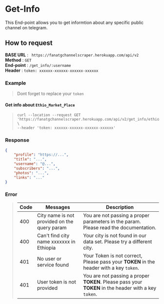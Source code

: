 # Get-Info 

This End-point allows you to get informtion about any specific public channel on telegram. 

## How to request

**BASE URL** : ` https://fanatgchannelscraper.herokuapp.com/api/v2` \
**Method** : `GET` \
**End-point** : `/get_info/:username` \
**Header** : `token: xxxxxx-xxxxxx-xxxxxx-xxxxxx`



### Example

> Dont forget to replace your `token`

#### Get info about `Ethio_Market_Place`

> ```curl
> curl --location --request GET 'https://fanatgchannelscraper.herokuapp.com/api/v2/get_info/ethio_market_place' \
> --header 'token: xxxxxx-xxxxxx-xxxxxx-xxxxxx'
> ```

### Response

```json
{
    "profile": "https://...",
    "title": "...",
    "username": "@...",
    "subscribers": "...",
    "photos": "...",
    "links": "..."
}
```


### Error

> | Code | Messages | Description |
> | ---- | ---- | ----------- |
> | 400 | City name is not provided on the query param | You are not passing a proper parameters in the param. Please read the documentation. |
> | 400 | Can't find city name xxxxxxx in Ethiopia | Your city is not found in our data set. Please try a different city. |
> | 401 | No user or service found | Your Token is not correct, Please pass your **TOKEN** in the header with a key `token`. |
> | 401 | User token is not provided | You are not passing a proper **TOKEN**. Please pass your **TOKEN** in the header with a key `token`. |



